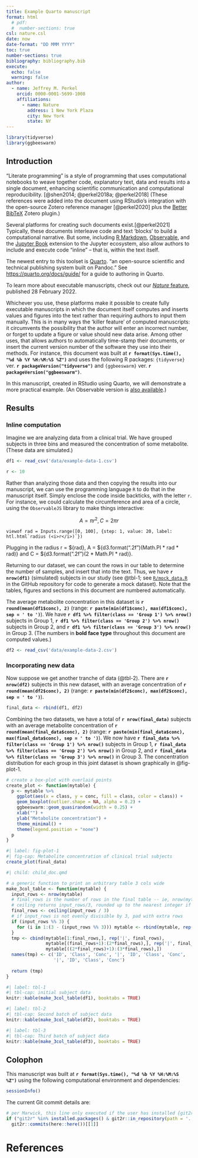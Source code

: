 ```yaml
---
title: Example Quarto manuscript
format: html
  # pdf:
  #  number-sections: true
csl: nature.csl
date: now
date-format: "DD MMM YYYY"
toc: true
number-sections: true
bibliography: bibliography.bib
execute:
  echo: false
  warning: false
author:
  - name: Jeffrey M. Perkel
    orcid: 0000-0001-5699-1008
    affiliations:
      - name: Nature
        address: 1 New York Plaza
        city: New York
        state: NY
---
```


```r
library(tidyverse)
library(ggbeeswarm)
```

## Introduction{#sec-intro}

"Literate programming" is a style of programming that uses computational notebooks to weave together code, explanatory text, data and results into a single document, enhancing scientific communication and computational reproducibility. [@shen2014; @perkel2018a; @perkel2018] (These references were added into the document using RStudio's integration with the open-source Zotero reference manager [@perkel2020] plus the [Better BibTeX](https://retorque.re/zotero-better-bibtex/) Zotero plugin.)

Several platforms for creating such documents exist.[@perkel2021] Typically, these documents interleave code and text 'blocks' to build a computational narrative. But some, including [R Markdown](https://rmarkdown.rstudio.com/), [Observable](https://www.observablehq.com), and the [Jupyter Book](https://jupyterbook.org/intro.html) extension to the Jupyter ecosystem, also allow authors to include and execute code "inline" -- that is, within the text itself. 

The newest entry to this toolset is [Quarto](https://quarto.org). "an open-source scientific and technical publishing system built on Pandoc." See <https://quarto.org/docs/guide/> for a guide to authoring in Quarto.

:::{.callout-note}
To learn more about executable manuscripts, check out our [_Nature_ feature](https://www.nature.com/articles/d41586-022-00563-z), published 28 February 2022.
:::

Whichever you use, these platforms make it possible to create fully executable manuscripts in which the document itself computes and inserts values and figures into the text rather than requiring authors to input them manually. This is in many ways the 'killer feature' of computed manuscripts: it circumvents the possibility that the author will enter an incorrect number, or forget to update a figure or value should new data arise. Among other uses, that allows authors to automatically time-stamp their documents, or insert the current version number of the software they use into their methods. For instance, this document was built at **`r format(Sys.time(), "%d %b %Y %H:%M:%S %Z")`** and uses the following R packages: `{tidyverse}` ver. **`r packageVersion("tidyverse")`** and `{ggbeeswarm}` ver. **`r packageVersion("ggbeeswarm")`**.

In this manuscript, created in RStudio using Quarto, we will demonstrate a more practical example. (An Observable version is [also available](https://observablehq.com/@jperkel/example-executable-observable-notebook).)

## Results{#sec-results}

### Inline computation{#sec-inline-comps}

Imagine we are analyzing data from a clinical trial. We have grouped subjects in three bins and measured the concentration of some metabolite. (These data are simulated.)

```r
df1 <- read_csv('data/example-data-1.csv')
```

```r
r <- 10
```

Rather than analyzing those data and then copying the results into our manuscript, we can use the programming language `R` to do that in the manuscript itself. Simply enclose the code inside backticks, with the letter `r`. For instance, we could calculate the circumference and area of a circle, using the `ObservableJS` library to make things interactive:

$$A = \pi r^2, C = 2 \pi r$$ 
```ojs
viewof rad = Inputs.range([0, 100], {step: 1, value: 20, label: htl.html`radius (<i>r</i>)`})
```

Plugging in the radius r = ${rad}, A = ${d3.format(".2f")(Math.PI * rad * rad)} and C = ${d3.format(".2f")(2 * Math.PI * rad)}.

Returning to our dataset, we can count the rows in our table to determine the number of samples, and insert that into the text. Thus, we have **`r nrow(df1)`** (simulated) subjects in our study (see @tbl-1; see [`R/mock_data.R`](https://github.com/jperkel/computed_manuscript/blob/main/R/mock_data.R) in the GitHub repository for code to generate a mock dataset). Note that the tables, figures and sections in this document are numbered automatically.

The average metabolite concentration in this dataset is **`r round(mean(df1$conc), 2)`** (range: **`r paste(min(df1$conc), max(df1$conc), sep = ' to ')`**). We have **`r df1 %>% filter(class == 'Group 1') %>% nrow()`** subjects in Group 1, **`r df1 %>% filter(class == 'Group 2') %>% nrow()`** subjects in Group 2, and **`r df1 %>% filter(class == 'Group 3') %>% nrow()`** in Group 3. (The numbers in **bold face type** throughout this document are computed values.)

```r
df2 <- read_csv('data/example-data-2.csv')
```

### Incorporating new data{#sec-new-data}

Now suppose we get another tranche of data (@tbl-2). There are **`r nrow(df2)`** subjects in this new dataset, with an average concentration of **`r round(mean(df2$conc), 2)`** (range: **`r paste(min(df2$conc), max(df2$conc), sep = ' to ')`**).

```r
final_data <- rbind(df1, df2)
```

Combining the two datasets, we have a total of **`r nrow(final_data)`** subjects with an average metabolite concentration of **`r round(mean(final_data$conc), 2)`** (range: **`r paste(min(final_data$conc), max(final_data$conc), sep = ' to ')`**). We now have **`r final_data %>% filter(class == 'Group 1') %>% nrow()`** subjects in Group 1, **`r final_data %>% filter(class == 'Group 2') %>% nrow()`** in Group 2, and **`r final_data %>% filter(class == 'Group 3') %>% nrow()`** in Group 3. The concentration distribution for each group in this joint dataset is shown graphically in  @fig-plot-1.

```r
# create a box-plot with overlaid points
create_plot <- function(mytable) {
  p <- mytable %>% 
    ggplot(aes(x = class, y = conc, fill = class, color = class)) +
    geom_boxplot(outlier.shape = NA, alpha = 0.2) +
    ggbeeswarm::geom_quasirandom(width = 0.25) + 
    xlab("") +
    ylab("Metabolite concentration") + 
    theme_minimal() +
    theme(legend.position = "none")
  p
}

```

```r
#| label: fig-plot-1
#| fig-cap: Metabolite concentration of clinical trial subjects
create_plot(final_data)
```

```r
#| child: child_doc.qmd
```

```r
# a generic function to print an arbitrary table 3 cols wide
make_3col_table <- function(mytable) {
  input_rows <- nrow(mytable)
  # final_rows is the number of rows in the final table -- ie, nrow(mytable)/3
  # ceiling returns input_rows/3, rounded up to the nearest integer if it's a fraction
  final_rows <- ceiling(input_rows / 3) 
  # if input_rows is not evenly divisible by 3, pad with extra rows
  if (input_rows %% 3) {
    for (i in 1:(3 - (input_rows %% 3))) mytable <- rbind(mytable, rep('', 3))
  }
  tmp <- cbind(mytable[1:final_rows,], rep('|', final_rows),
               mytable[(final_rows+1):(2*final_rows),], rep('|', final_rows),
               mytable[((2*final_rows)+1):(3*final_rows),])
  names(tmp) <- c('ID', 'Class', 'Conc', '|', 'ID', 'Class', 'Conc', 
                  '|', 'ID', 'Class', 'Conc')
  
  return (tmp)
}
```

```r
#| label: tbl-1
#| tbl-cap: initial subject data
knitr::kable(make_3col_table(df1), booktabs = TRUE)
```

```r
#| label: tbl-2
#| tbl-cap: Second batch of subject data
knitr::kable(make_3col_table(df2), booktabs = TRUE)
```

```r
#| label: tbl-3
#| tbl-cap: Third batch of subject data
knitr::kable(make_3col_table(df3), booktabs = TRUE)
```

## Colophon{#sec-colophon}

This manuscript was built at **`r format(Sys.time(), "%d %b %Y %H:%M:%S %Z")`** using the following computational environment and dependencies:

```r
sessionInfo()
```

The current Git commit details are:

```r
# per Marwick, this line only executed if the user has installed {git2r} 
if ("git2r" %in% installed.packages() & git2r::in_repository(path = '.'))
  git2r::commits(here::here())[[1]]
```

# References{#sec-references}